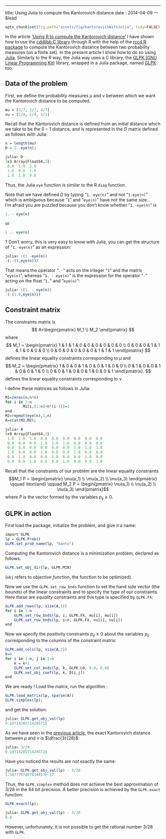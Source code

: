 ---
title: Using Julia to compute the Kantorovich distance
date : 2014-04-09
--- &lead

```r
opts_chunk$set(fig.path="assets/fig/KantorovichWithJulia", tidy=FALSE)
```


 In the article ['Using R to compute the Kantorovich distance'](http://stla.github.io/stlapblog/posts/KantorovichWithR.html) I have shown how to use the [cddlibb C library](http://web.mit.edu/sage/export/tmp/cddlib-094b/doc/cddlibman.pdf) through R with the help of the [rccd R package](http://cran.r-project.org/web/packages/rcdd/vignettes/vinny.pdf) to compute the Kantorovich distance between two probability measures (on a finite set). In the present article I show how to do so using [Julia](http://julialang.org/). 
 Similarly to the R way, the Julia way uses a C library, the [GLPK (GNU Linear Programming Kit)](http://www.gnu.org/software/glpk/) library, wrapped in a Julia package, named [GLPK](http://docs.julialang.org/en/release-0.1/stdlib/glpk/) too. 
 

## Data of the problem

First, we define the probability measures $\mu$ and $\nu$ between which we want the Kantorovich distance to be computed.

```r
mu = [1/7, 2/7, 4/7]
nu = [1/4, 1/4, 1/2]
```

Recall that the Kantorovich distance is defined from an initial distance which we take to be the $0-1$ distance, and is represented in the $D$ matrix defined as follows with Julia:

```r
n = length(mu)
D = 1.-eye(n);
```

```r
julia> D
3x3 Array{Float64,2}:
 0.0  1.0  1.0
 1.0  0.0  1.0
 1.0  1.0  0.0
```

Thus, the Julia `eye` function is similar to the R `diag` function. 

Note that we have defined $D$ by typing "`1.-eye(n)`" and not "`1-eye(n)`" which 
is ambiguous because "`1`" and "`eye(n)`" have not the same size...  
I'm afraid you are puzzled because you don't know whether "`1.-eye(n)`" is 
```r
1. - eye(n)
```
or
```r
1 .- eye(n)
```
? Don't worry, this is very easy to know with Julia, you can get the structure of "`1.-eye(n)`" as an 
expression:

```r
julia> :(1.-eye(n))
:(.-(1,eye(n)))
```

That means the operator "`.-`" acts on the integer "`1`" and the matrix "`eye(n)`", whereas "`1. - eye(n)`" is the expression 
for the operator "`-`"  acting on the float "`1.`" and "`eye(n)`":

```r
julia> :(1. - eye(n))
:(-(1.0,eye(n)))
```


## Constraint matrix

The constraints matrix is 
$$
A=\begin{pmatrix} M_1 \\ M_2 \end{pmatrix} 
$$
where 
$$ M_1 = \begin{pmatrix}
1 & 1 & 1 & 0 & 0 & 0 & 0 & 0 & 0 \\
 0 & 0 & 0 & 1 & 1 & 1  & 0 & 0 & 0 \\
 0 & 0 & 0 & 0 & 0 & 0 & 1 & 1 & 1  
\end{pmatrix} $$
defines the linear equality constraints corresponding to $\mu$ 
and 
$$ M_2 = \begin{pmatrix}
1 & 0 & 0 & 1 & 0 & 0 & 1 & 0 & 0 \\
 0 & 1 & 0 & 0 & 1 & 0  & 0 & 1 & 0 \\
 0 & 0 & 1 & 0 & 0 & 1 & 0 & 0 & 1  
\end{pmatrix}. $$
defines the linear equality constraints corresponding to $\nu$. 

I define these matrices as follows in Julia:

```r
M1=zeros(n,n*n)
for i in 1:n
        M1[i,(1:n)+n*(i-1)]=1
end
M2=repmat(eye(n),1,n)
A=vcat(M1,M2);
```

```r
julia> A
6x9 Array{Float64,2}:
 1.0  1.0  1.0  0.0  0.0  0.0  0.0  0.0  0.0
 0.0  0.0  0.0  1.0  1.0  1.0  0.0  0.0  0.0
 0.0  0.0  0.0  0.0  0.0  0.0  1.0  1.0  1.0
 1.0  0.0  0.0  1.0  0.0  0.0  1.0  0.0  0.0
 0.0  1.0  0.0  0.0  1.0  0.0  0.0  1.0  0.0
 0.0  0.0  1.0  0.0  0.0  1.0  0.0  0.0  1.0
```


Recall that the constraints of our problem are the linear equality constraints 
$$M_1 P = \begin{pmatrix} \mu(a_1) \\ \mu(a_2) \\ \mu(a_3) \end{pmatrix} 
\qquad \text{and} \qquad 
M_2 P = \begin{pmatrix} \nu(a_1) \\ \nu(a_2) \\ \nu(a_3) \end{pmatrix}$$ 
where $P$ is the vector formed by the variables $p_{ij} \geq 0$.

## GLPK in action 

First load the package, initialize the problem, and give it a name:

```r
import GLPK 
lp = GLPK.Prob()
GLPK.set_prob_name(lp, "kanto")
```

Computing the Kantorovich distance is a minimization problem, declared as follows:

```r
GLPK.set_obj_dir(lp, GLPK.MIN)
```

(`obj` refers to *objective function*, the function to be optimized).

Now we use the `GLPK.set_row_bnds` function to  set the hand side vector (the *bounds*) 
of the linear constraints and to specify the type of 
our constraints. Here these are *equality* constraints and this type is specified by `GLPK.FX`:

```r
GLPK.add_rows(lp, size(A,1))
for i in 1:n
    GLPK.set_row_bnds(lp, i, GLPK.FX, mu[i], mu[i])
    GLPK.set_row_bnds(lp, i+n, GLPK.FX, nu[i], nu[i])
end
```

Now we specify the positivity constraints $p_{ij} \geq 0$ about the variables $p_{ij}$ corresponding to the columns of the constraint matrix:

```r
GLPK.add_cols(lp, size(A,2))
k=0
for i in 1:n, j in 1:n
    k = k+1
    GLPK.set_col_bnds(lp, k, GLPK.LO, 0.0, 0.0)
    GLPK.set_obj_coef(lp, k, D[i,j])
end
```

We are ready ! Load the matrix, run the algorithm :

```r
GLPK.load_matrix(lp, sparse(A))
GLPK.simplex(lp);
```

and get the solution:

```r
julia> GLPK.get_obj_val(lp)
0.10714285714285715
```

As we have seen in the [previous article](http://stla.github.io/stlapblog/posts/KantorovichWithR.html), the exact Kantorovich distance between $\mu$ and $\nu$ is $\dfrac{3}{28}$:

```r
julia> 3/28
0.10714285714285714
```

Have you noticed the results are *not* exactly the same:

```r
julia> GLPK.get_obj_val(lp) - 3/28
1.3877787807814457e-17
```

Thus, the `GLPK.simplex` method does not achieve 
the best approximation of $3/28$ in the 64 bit precision. A better 
precision is achieved by the  `GLPK.exact` function:

```r
GLPK.exact(lp);
```

```r
julia> GLPK.get_obj_val(lp) - 3/28
0.0
```

However, unfortunately, it is not possible to get the rational number $3/28$ 
with `GLPK`. 


